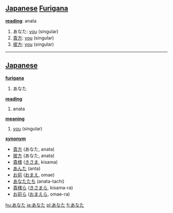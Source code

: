 == [[Japanese]] [[Furigana]] ==                             

'''[[reading]]''': anata

# あなた: [[you]] (singular)
# [[貴方]]: [[you]] (singular)
# [[彼方]]: [[you]] (singular)

----

== [[Japanese]] ==                                          

'''[[furigana]]'''
# あなた

'''[[reading]]'''
# anata

'''[[meaning]]'''
# [[you]] (singular)

'''[[synonym]]'''
* [[貴方]] (あなた, anata)
* [[彼方]] (あなた, anata)
* [[貴様]] ([[きさま]], kisama)
* [[あんた]] (anta)
* [[お前]] ([[おまえ]], omae)
* [[あなたたち]] (anata-tachi)
* [[貴様ら]] ([[きさまら]], kisama-ra)
* [[お前ら]] ([[おまえら]], omae-ra)

[[hu:あなた]]
[[ja:あなた]]
[[pl:あなた]]
[[fi:あなた]]